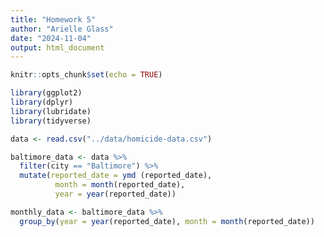 ```yaml
---
title: "Homework 5"
author: "Arielle Glass"
date: "2024-11-04"
output: html_document
---
```


```r
knitr::opts_chunk$set(echo = TRUE)
```

```r

library(ggplot2)
library(dplyr)
library(lubridate)
library(tidyverse)

```

```r

data <- read.csv("../data/homicide-data.csv")

baltimore_data <- data %>%
  filter(city == "Baltimore") %>%
  mutate(reported_date = ymd (reported_date),
          month = month(reported_date),
          year = year(reported_date))

monthly_data <- baltimore_data %>%
  group_by(year = year(reported_date), month = month(reported_date))

```



